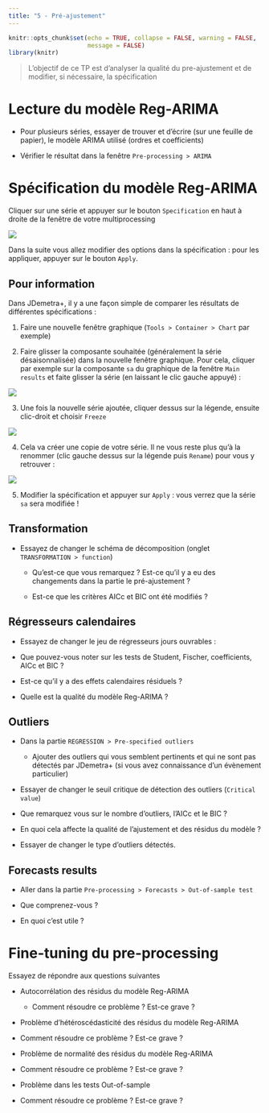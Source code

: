 ```yaml
---
title: "5 - Pré-ajustement"
---
```


```r
knitr::opts_chunk$set(echo = TRUE, collapse = FALSE, warning = FALSE,
                      message = FALSE)
library(knitr)
```

> L'objectif de ce TP est d'analyser la qualité du pre-ajustement et de modifier, si nécessaire, la spécification

# Lecture du modèle Reg-ARIMA

-   Pour plusieurs séries, essayer de trouver et d'écrire (sur une feuille de papier), le modèle ARIMA utilisé (ordres et coefficients)

-   Vérifier le résultat dans la fenêtre `Pre-processing > ARIMA`

# Spécification du modèle Reg-ARIMA

Cliquer sur une série et appuyer sur le bouton `Specification` en haut à droite de la fenêtre de votre multiprocessing

![](img/tp5_jd_1.png)

Dans la suite vous allez modifier des options dans la spécification : pour les appliquer, appuyer sur le bouton `Apply`.

::: {.callout-warning}
## Pour information
Dans JDemetra+, il y a une façon simple de comparer les résultats de différentes spécifications :

1. Faire une nouvelle fenêtre graphique (`Tools > Container > Chart` par exemple)

2. Faire glisser la composante souhaitée (généralement la série désaisonnalisée) dans la nouvelle fenêtre graphique. Pour cela, cliquer par exemple sur la composante `sa` du graphique de la fenêtre `Main results` et faite glisser la série (en laissant le clic gauche appuyé) :

![](img/tp5_jd_2.png)

3. Une fois la nouvelle série ajoutée, cliquer dessus sur la légende, ensuite clic-droit et choisir `Freeze`

![](img/tp5_jd_3.png)

4. Cela va créer une copie de votre série. Il ne vous reste plus qu'à la renommer (clic gauche dessus sur la légende puis `Rename`) pour vous y retrouver :

![](img/tp5_jd_4.png)

5. Modifier la spécification et appuyer sur `Apply` : vous verrez que la série `sa` sera modifiée !

:::

## Transformation

-   Essayez de changer le schéma de décomposition (onglet `TRANSFORMATION > function`)

    -   Qu'est-ce que vous remarquez ?
        Est-ce qu'il y a eu des changements dans la partie le pré-ajustement ?

    -   Est-ce que les critères AICc et BIC ont été modifiés ?

## Régresseurs calendaires

-   Essayez de changer le jeu de régresseurs jours ouvrables :

-   Que pouvez-vous noter sur les tests de Student, Fischer, coefficients, AICc et BIC ?

-   Est-ce qu'il y a des effets calendaires résiduels ?

-   Quelle est la qualité du modèle Reg-ARIMA ?

## Outliers

-   Dans la partie `REGRESSION > Pre-specified outliers`

    -   Ajouter des outliers qui vous semblent pertinents et qui ne sont pas détectés par JDemetra+ (si vous avez connaissance d'un évènement particulier)

-   Essayer de changer le seuil critique de détection des outliers (`Critical value`)

-   Que remarquez vous sur le nombre d'outliers, l'AICc et le BIC ?

-   En quoi cela affecte la qualité de l'ajustement et des résidus du modèle ?

-   Essayer de changer le type d'outliers détectés.

## Forecasts results

-   Aller dans la partie `Pre-processing > Forecasts > Out-of-sample test`

-   Que comprenez-vous ?

-   En quoi c'est utile ?

# Fine-tuning du pre-processing

Essayez de répondre aux questions suivantes

-   Autocorrélation des résidus du modèle Reg-ARIMA

    -   Comment résoudre ce problème ? Est-ce grave ?

-   Problème d'hétéroscédasticité des résidus du modèle Reg-ARIMA

-   Comment résoudre ce problème ?
    Est-ce grave ?

-   Problème de normalité des résidus du modèle Reg-ARIMA

-   Comment résoudre ce problème ?
    Est-ce grave ?

-   Problème dans les tests Out-of-sample

-   Comment résoudre ce problème ?
    Est-ce grave ?
